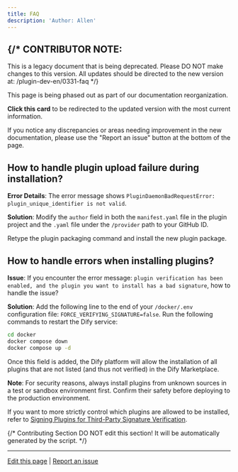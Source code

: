```yaml
---
title: FAQ
description: 'Author: Allen'
---
```



{/* 
  CONTRIBUTOR NOTE:
  ----------------
  This is a legacy document that is being deprecated.
  Please DO NOT make changes to this version.
  All updates should be directed to the new version at:
  /plugin-dev-en/0331-faq
*/}

<Card title="This Documentation is Being Deprecated" icon="circle-exclamation" href="/plugin-dev-en/0331-faq">
  <p>This page is being phased out as part of our documentation reorganization.</p>
  
  <p><strong>Click this card</strong> to be redirected to the updated version with the most current information.</p>
  
  <p>If you notice any discrepancies or areas needing improvement in the new documentation, please use the "Report an issue" button at the bottom of the page.</p>
</Card>

## How to handle plugin upload failure during installation?

**Error Details**: The error message shows `PluginDaemonBadRequestError: plugin_unique_identifier is not valid`.

**Solution**: Modify the `author` field in both the `manifest.yaml` file in the plugin project and the `.yaml` file under the `/provider` path to your GitHub ID.

Retype the plugin packaging command and install the new plugin package.

## How to handle errors when installing plugins?

**Issue**: If you encounter the error message: `plugin verification has been enabled, and the plugin you want to install has a bad signature`, how to handle the issue?

**Solution**: Add the following line to the end of your `/docker/.env` configuration file: `FORCE_VERIFYING_SIGNATURE=false`. Run the following commands to restart the Dify service:

```bash
cd docker
docker compose down
docker compose up -d
```

Once this field is added, the Dify platform will allow the installation of all plugins that are not listed (and thus not verified) in the Dify Marketplace.

**Note**: For security reasons, always install plugins from unknown sources in a test or sandbox environment first. Confirm their safety before deploying to the production environment.

If you want to more strictly control which plugins are allowed to be installed, refer to [Signing Plugins for Third-Party Signature Verification](./publish-plugins/signing-plugins-for-third-party-signature-verification).

{/*
Contributing Section
DO NOT edit this section!
It will be automatically generated by the script.
*/}

---

[Edit this page](https://github.com/langgenius/dify-docs/edit/main/en/plugins/faq.mdx) | [Report an issue](https://github.com/langgenius/dify-docs/issues/new?template=docs.yml)

